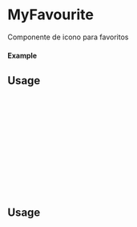 
<Meta of={MyFavourite} title="MyFavourite" />

# MyFavourite

Componente de icono para favoritos

#### Example

<Canvas of={MyFavourite.Primary} />

## Usage

```ts
import {MyFavourite} from 'milibreria';

function Example(){
return (
<MyFavourite
 iconColor: "success",
        disabled: false,
        onClick: () => alert("Favorite Icon one"),
/>
);
};

export default Example;
```

<Canvas of={MyFavourite.Secondary} />

## Usage

```ts
import {MyFavourite} from 'milibreria';

function Example(){
    return (
<MyFavourite
        iconColor: "warning",
        disabled: true,
/>
);
}
